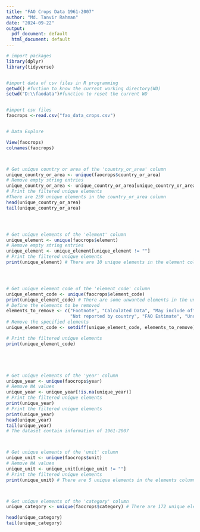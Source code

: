 ---
title: "FAO Crops Data 1961-2007"
author: "Md. Tanvir Rahman"
date: "2024-09-22"
output:
  pdf_document: default
  html_document: default
---

```{r}


# import packages
library(dplyr)
library(tidyverse)


#import data of csv files in R programming
getwd() #fuction to know the current working directory(WD)
setwd("D:\\faodata")#function to reset the current WD


#import csv files
faocrops <-read.csv("fao_data_crops.csv") 


# Data Explore

View(faocrops)
colnames(faocrops)



# Get unique country or area of the 'country_or_area' column
unique_country_or_area <- unique(faocrops$country_or_area)
# Remove empty string entries
unique_country_or_area <- unique_country_or_area[unique_country_or_area != ""]
# Print the filtered unique elements
#There are 259 unique elements in the country_or_area column
head(unique_country_or_area)
tail(unique_country_or_area)




# Get unique elements of the 'element' column
unique_element <- unique(faocrops$element)
# Remove empty string entries
unique_element <- unique_element[unique_element != ""]
# Print the filtered unique elements
print(unique_element) # There are 10 unique elements in the element column




# Get unique element code of the 'element_code' column
unique_element_code <- unique(faocrops$element_code)
print(unique_element_code) # There are some unwanted elements in the unique elements code
# Define the elements to be removed
elements_to_remove <- c("Footnote", "Calculated Data", "May include official, semi-official or estimated data", 
                        "Not reported by country", "FAO Estimate", "Unofficial figure")
# Remove the specified elements
unique_element_code <- setdiff(unique_element_code, elements_to_remove)

# Print the filtered unique elements
print(unique_element_code)





# Get unique elements of the 'year' column
unique_year <- unique(faocrops$year)
# Remove NA values
unique_year <- unique_year[!is.na(unique_year)]
# Print the filtered unique elements
print(unique_year)
# Print the filtered unique elements
print(unique_year)
head(unique_year)
tail(unique_year)
# The dataset contain information of 1961-2007



# Get unique elements of the 'unit' column
unique_unit <- unique(faocrops$unit)
# Remove NA values
unique_unit <- unique_unit[unique_unit != ""]
# Print the filtered unique elements
print(unique_unit) # There are 5 unique elements in the elements column



# Get unique elements of the 'category' column
unique_category <- unique(faocrops$category) # There are 172 unique elements in the category column

head(unique_category)
tail(unique_category)
```





